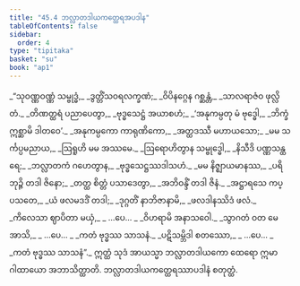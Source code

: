 ```yaml
---
title: "45.4 ဘလ္လာတဒါယကတ္ထေရအပဒါန"
tableOfContents: false
sidebar:
  order: 4
type: "tipitaka"
basket: "su"
book: "ap1"
---
```



<DynamicBreadcrumb />

<Division number="22" book="ap1" e="ch" v="20" p="430">

<Paragraph number="5802" type="verses" book="ap1">
_“သုဝဏ္ဏဝဏ္ဏံ သမ္ဗုဒ္ဓံ,_  
_ဒွတ္တိံသဝရလက္ခဏံ;_  
_ဝိပိနဂ္ဂေန ဂစ္ဆန္တံ,_  
_သာလရာဇံဝ ဖုလ္လိတံ._  

</Paragraph>

</Division>
<Division number="23" book="ap1" e="ch" v="20" p="430">

<Paragraph number="5803" type="verses" book="ap1">
_တိဏတ္ထရံ ပညာပေတွာ,_  
_ဗုဒ္ဓသေဋ္ဌံ အယာစဟံ;_  
_‘အနုကမ္ပတု မံ ဗုဒ္ဓေါ,_  
_ဘိက္ခံ ဣစ္ဆာမိ ဒါတဝေ’._  

</Paragraph>

</Division>
<Division number="24" book="ap1" e="ch" v="20" p="431">

<Paragraph number="5804" type="verses" book="ap1">
_အနုကမ္ပကော ကာရုဏိကော,_  
_အတ္ထဒဿီ မဟာယသော;_  
_မမ သင်္ကပ္ပမညာယ,_  
_ဩရူဟိ မမ အဿမေ._  

</Paragraph>

</Division>
<Division number="25" book="ap1" e="ch" v="20" p="431">

<Paragraph number="5805" type="verses" book="ap1">
_ဩရောဟိတွာန သမ္ဗုဒ္ဓေါ,_  
_နိသီဒိ ပဏ္ဏသန္ထရေ;_  
_ဘလ္လာတကံ ဂဟေတွာန,_  
_ဗုဒ္ဓသေဋ္ဌဿဒါသဟံ._  

</Paragraph>

</Division>
<Division number="26" book="ap1" e="ch" v="20" p="431">

<Paragraph number="5806" type="verses" book="ap1">
_မမ နိဇ္ဈာယမာနဿ,_  
_ပရိဘုဉ္ဇိ တဒါ ဇိနော;_  
_တတ္ထ စိတ္တံ ပသာဒေတွာ,_  
_အဘိဝန္ဒိံ တဒါ ဇိနံ._  

</Paragraph>

</Division>
<Division number="27" book="ap1" e="ch" v="20" p="431">

<Paragraph number="5807" type="verses" book="ap1">
_အဋ္ဌာရသေ ကပ္ပသတေ,_  
_ယံ ဖလမဒဒိံ တဒါ;_  
_ဒုဂ္ဂတိံ နာဘိဇာနာမိ,_  
_ဖလဒါနဿိဒံ ဖလံ._  

</Paragraph>

</Division>
<Division number="28" book="ap1" e="ch" v="20" p="431">

<Paragraph number="5808" type="verses" book="ap1">
_ကိလေသာ ဈာပိတာ မယှံ,_  
_ …ပေ… _  
_ဝိဟရာမိ အနာသဝေါ._  

</Paragraph>

</Division>
<Division number="29" book="ap1" e="ch" v="20" p="431">

<Paragraph number="5809" type="verses" book="ap1">
_သွာဂတံ ဝတ မေ အာသိ,_  
_ …ပေ… _  
_ကတံ ဗုဒ္ဓဿ သာသနံ._  

</Paragraph>

</Division>
<Division number="30" book="ap1" e="ch" v="20" p="431">

<Paragraph number="5810" type="verses" book="ap1">
_ပဋိသမ္ဘိဒါ စတဿော,_  
_ …ပေ… _  
_ကတံ ဗုဒ္ဓဿ သာသနံ”._  

</Paragraph>

<Paragraph number="5811" book="ap1">
ဣတ္ထံ သုဒံ အာယသ္မာ ဘလ္လာတဒါယကော ထေရော ဣမာ ဂါထာယော အဘာသိတ္ထာတိ.

</Paragraph>
</Division>

<Paragraph number="5812" type="center" book="ap1">
ဘလ္လာတဒါယကတ္ထေရဿာပဒါနံ စတုတ္ထံ.
</Paragraph>